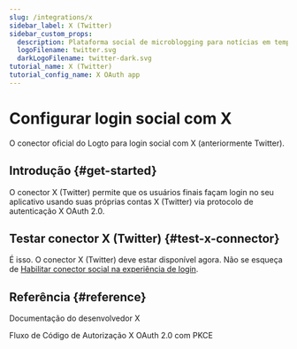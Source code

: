 ```yaml
---
slug: /integrations/x
sidebar_label: X (Twitter)
sidebar_custom_props:
  description: Plataforma social de microblogging para notícias em tempo real, discussões e ferramentas de pagamentos / criadores.
  logoFilename: twitter.svg
  darkLogoFilename: twitter-dark.svg
tutorial_name: X (Twitter)
tutorial_config_name: X OAuth app
---
```




# Configurar login social com X

O conector oficial do Logto para login social com X (anteriormente Twitter).

<GuideTip />

## Introdução \{#get-started}

O conector X (Twitter) permite que os usuários finais façam login no seu aplicativo usando suas próprias contas X (Twitter) via protocolo de autenticação X OAuth 2.0.

<Integration />

## Testar conector X (Twitter) \{#test-x-connector}

É isso. O conector X (Twitter) deve estar disponível agora. Não se esqueça de [Habilitar conector social na experiência de login](/connectors/social-connectors/#enable-social-sign-in).

## Referência \{#reference}

<Url href="https://developer.x.com/en/docs">Documentação do desenvolvedor X</Url>

<Url href="https://developer.x.com/en/docs/authentication/oauth-2-0/authorization-code">
  Fluxo de Código de Autorização X OAuth 2.0 com PKCE
</Url>
